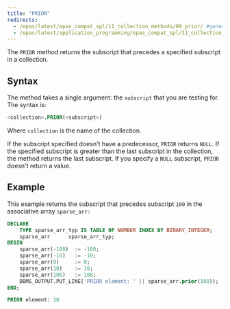 ```yaml
---
title: "PRIOR"
redirects:
  - /epas/latest/epas_compat_spl/11_collection_methods/09_prior/ #generated for docs/epas/reorg-role-use-case-mode
  - /epas/latest/application_programming/epas_compat_spl/11_collection_methods/09_prior/
---
```


<div id="prior" class="registered_link"></div>

The `PRIOR` method returns the subscript that precedes a specified subscript in a collection. 

## Syntax 

The method takes a single argument: the `subscript` that you are testing for. The syntax is:

```sql
<collection>.PRIOR(<subscript>)
```

Where `collection` is the name of the collection.

If the subscript specified doesn't have a predecessor, `PRIOR` returns `NULL`. If the specified subscript is greater than the last subscript in the collection, the method returns the last subscript. If you specify a `NULL` subscript, `PRIOR` doesn't return a value.
 ## Example 
 
This example returns the subscript that precedes subscript `100` in the associative array `sparse_arr:`

```sql
DECLARE
    TYPE sparse_arr_typ IS TABLE OF NUMBER INDEX BY BINARY_INTEGER;
    sparse_arr      sparse_arr_typ;
BEGIN
    sparse_arr(-100)  := -100;
    sparse_arr(-10)   := -10;
    sparse_arr(0)     := 0;
    sparse_arr(10)    := 10;
    sparse_arr(100)   := 100;
    DBMS_OUTPUT.PUT_LINE('PRIOR element: ' || sparse_arr.prior(100));
END;

PRIOR element: 10
```
